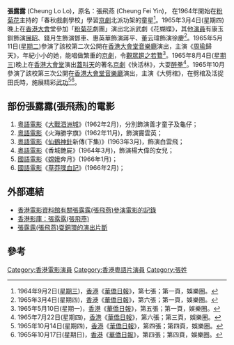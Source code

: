 '''張露露''' (Cheung Lo Lo)，原名：張飛燕 (Cheung Fei Yin)，
在1964年開始在[[粉菊花|粉菊花]]主持的「春秋戲劇學校」學習[[京劇|京劇]]北派功架的童星<ref>1964年9月2日([[星期三|星期三]])，[[香港|香港]]《[[華僑日報|華僑日報]]》，第七張；第一頁，娛樂圈。</ref>。1965年3月4日(星期四)晚上在[[香港大會|香港大會]]堂參加「[[粉菊花|粉菊花]]劇團」演出北派武劇《花蝴蝶》，其他[[演員|演員]]有康玉釧飾演[[展昭|展昭]]、錢月生飾演鄧車、惠英華飾演蔣平、董云瑋飾演徐慶<ref>1965年3月4日(星期四)，[[香港|香港]]《[[華僑日報|華僑日報]]》，第六張；第一頁，娛樂圈。</ref>。1965年5月11日([[星期二|星期二]])參演了該校第二次公開在[[香港大會堂|香港大會堂]][[音樂廳|音樂廳]]演出，主演《[[周瑜|周瑜]]歸天》，年紀小小的她，能唱做繁重的[[京劇|京劇]]，令[[觀眾|觀眾]][[趨之若鶩|趨之若鶩]]<ref>1965年5月10日(星期一)，[[香港|香港]]《[[華僑日報|華僑日報]]》，第五張；第一頁，娛樂圈。</ref>。1965年8月4日([[星期三|星期三]])晚上在[[香港大會堂|香港大會堂]]演出[[蓋叫天|蓋叫天]]的著名[[京劇|京劇]]《快活林》，大耍[[醉拳|醉拳]]<ref>1965年7月22日(星期四)，[[香港|香港]]《[[華僑日報|華僑日報]]》，第六張；第三頁，娛樂圈。</ref>。1965年10月參演了該校第三次公開在[[香港大會堂|香港大會堂]][[音樂廳|音樂廳]]演出，主演《大劈棺》，在劈棺及活捉田氏時，施展精彩[[武功|武功]]<ref>1965年10月14日(星期四)，[[香港|香港]]《[[華僑日報|華僑日報]]》，第四張；第四頁，娛樂圈。</ref><ref>1965年10月17日(星期日)，[[香港|香港]]《[[華僑日報|華僑日報]]》，第四張；第四頁，娛樂圈。</ref>。

== 部份張露露(張飛燕)的電影 ==
# [[粵語|粵語]][[電影|電影]]《[[大戰泗洲城|大戰泗洲城]]》(1962年2月)，分別飾演善才童子及龜仔；
# [[粵語|粵語]][[電影|電影]]《火海勝字旗》(1962年11月)，飾演竇雲英；
# [[粵語|粵語]][[電影|電影]]《[[仙鶴神針|仙鶴神針]]新傳(下集)》(1963年3月)，飾演白雲飛；
# [[粵語|粵語]][[電影|電影]]《香城艷屍》(1964年3月)，飾演楊大偉的女兒；
# [[國語|國語]][[電影|電影]]《[[嫦娥|嫦娥]]奔月》(1966年1月)；
# [[國語|國語]][[電影|電影]]《[[草莽喋血記|草莽喋血記]]》(1966年2月)；

== 外部連結 ==
* [http://ipac.hkfa.lcsd.gov.hk/ipac20/ipac.jsp?session=126394XGK9611.539&profile=hkfa&uri=link=3100036@!8631@!3100024@!3100036&aspect=basic_search&menu=search&ri=1&source=192.168.110.61@!horizon&term=%E5%BC%B5%E9%9C%B2%E9%9C%B2%2C&index=NAMEBRP 香港電影資料館有關張露露(張飛燕)參演電影的記錄]{{Dead link|date=2018年6月 |bot=InternetArchiveBot |fix-attempted=no }}
* [http://hkmdb.com/db/people/view.mhtml?id=28706&display_set=big5 香港影庫：張露露(張飛燕)] {{Wayback|url=http://hkmdb.com/db/people/view.mhtml?id=28706&display_set=big5 |date=20160304084413 }}
* [http://www.youtube.com/watch?v=S-Fjr6uHNYc 張露露(張飛燕)耍銅環的演出片斷]

== 參考 ==
{{Reflist}}

[[Category:香港電影演員|Category:香港電影演員]]
[[Category:香港粵語片演員|Category:香港粵語片演員]]
[[Category:張姓|Category:張姓]]